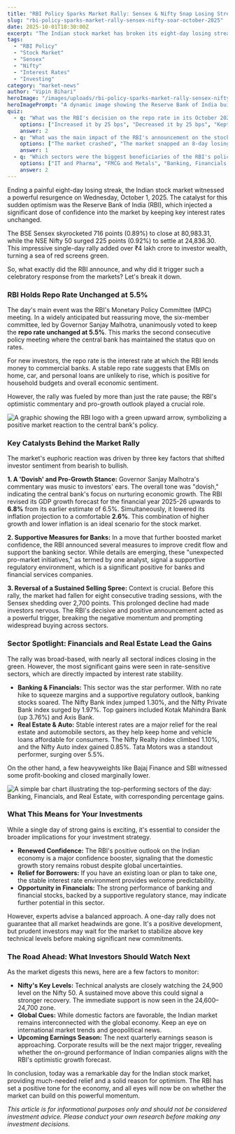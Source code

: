 ```yaml
---
title: "RBI Policy Sparks Market Rally: Sensex & Nifty Snap Losing Streak with a 700+ Point Surge"
slug: "rbi-policy-sparks-market-rally-sensex-nifty-soar-october-2025"
date: 2025-10-01T18:30:00Z
excerpt: "The Indian stock market has broken its eight-day losing streak with a massive rally after the RBI kept interest rates unchanged. Sensex soared over 700 points as investor sentiment turned bullish. Here's a breakdown of the announcement and what it means for investors."
tags:
  - "RBI Policy"
  - "Stock Market"
  - "Sensex"
  - "Nifty"
  - "Interest Rates"
  - "Investing"
category: "market-news"
author: "Vipin Bihari"
heroImage: "/images/uploads/rbi-policy-sparks-market-rally-sensex-nifty-soar-october-2025/hero-image.jpg"
heroImagePrompt: "A dynamic image showing the Reserve Bank of India building with a rising green stock market graph superimposed, symbolizing a positive market reaction to the RBI's policy announcement."
quiz:
  - q: "What was the RBI's decision on the repo rate in its October 2025 meeting?"
    options: ["Increased it by 25 bps", "Decreased it by 25 bps", "Kept it unchanged"]
    answer: 2
  - q: "What was the main impact of the RBI's announcement on the stock market?"
    options: ["The market crashed", "The market snapped an 8-day losing streak and rallied", "There was no significant impact"]
    answer: 1
  - q: "Which sectors were the biggest beneficiaries of the RBI's policy decision?"
    options: ["IT and Pharma", "FMCG and Metals", "Banking, Financials, and Real Estate"]
    answer: 2
---
```


Ending a painful eight-day losing streak, the Indian stock market witnessed a powerful resurgence on Wednesday, October 1, 2025. The catalyst for this sudden optimism was the Reserve Bank of India (RBI), which injected a significant dose of confidence into the market by keeping key interest rates unchanged.

The BSE Sensex skyrocketed 716 points (0.89%) to close at 80,983.31, while the NSE Nifty 50 surged 225 points (0.92%) to settle at 24,836.30. This impressive single-day rally added over ₹4 lakh crore to investor wealth, turning a sea of red screens green.

So, what exactly did the RBI announce, and why did it trigger such a celebratory response from the markets? Let's break it down.

### RBI Holds Repo Rate Unchanged at 5.5%

The day's main event was the RBI's Monetary Policy Committee (MPC) meeting. In a widely anticipated but reassuring move, the six-member committee, led by Governor Sanjay Malhotra, unanimously voted to keep the **repo rate unchanged at 5.5%**. This marks the second consecutive policy meeting where the central bank has maintained the status quo on rates.

For new investors, the repo rate is the interest rate at which the RBI lends money to commercial banks. A stable repo rate suggests that EMIs on home, car, and personal loans are unlikely to rise, which is positive for household budgets and overall economic sentiment.

However, the rally was fueled by more than just the rate pause; the RBI's optimistic commentary and pro-growth outlook played a crucial role.

![A graphic showing the RBI logo with a green upward arrow, symbolizing a positive market reaction to the central bank's policy.](/images/uploads/rbi-policy-sparks-market-rally-sensex-nifty-soar-october-2025/rbi-positive-outlook.png)

### Key Catalysts Behind the Market Rally

The market's euphoric reaction was driven by three key factors that shifted investor sentiment from bearish to bullish.

**1. A 'Dovish' and Pro-Growth Stance:** Governor Sanjay Malhotra's commentary was music to investors' ears. The overall tone was "dovish," indicating the central bank's focus on nurturing economic growth. The RBI revised its GDP growth forecast for the financial year 2025-26 upwards to **6.8%** from its earlier estimate of 6.5%. Simultaneously, it lowered its inflation projection to a comfortable **2.6%**. This combination of higher growth and lower inflation is an ideal scenario for the stock market.

**2. Supportive Measures for Banks:** In a move that further boosted market confidence, the RBI announced several measures to improve credit flow and support the banking sector. While details are emerging, these "unexpected pro-market initiatives," as termed by one analyst, signal a supportive regulatory environment, which is a significant positive for banks and financial services companies.

**3. Reversal of a Sustained Selling Spree:** Context is crucial. Before this rally, the market had fallen for eight consecutive trading sessions, with the Sensex shedding over 2,700 points. This prolonged decline had made investors nervous. The RBI's decisive and positive announcement acted as a powerful trigger, breaking the negative momentum and prompting widespread buying across sectors.

### Sector Spotlight: Financials and Real Estate Lead the Gains

The rally was broad-based, with nearly all sectoral indices closing in the green. However, the most significant gains were seen in rate-sensitive sectors, which are directly impacted by interest rate stability.

*   **Banking & Financials:** This sector was the star performer. With no rate hike to squeeze margins and a supportive regulatory outlook, banking stocks soared. The Nifty Bank index jumped 1.30%, and the Nifty Private Bank index surged by 1.97%. Top gainers included Kotak Mahindra Bank (up 3.76%) and Axis Bank.
*   **Real Estate & Auto:** Stable interest rates are a major relief for the real estate and automobile sectors, as they help keep home and vehicle loans affordable for consumers. The Nifty Realty index climbed 1.10%, and the Nifty Auto index gained 0.85%. Tata Motors was a standout performer, surging over 5.5%.

On the other hand, a few heavyweights like Bajaj Finance and SBI witnessed some profit-booking and closed marginally lower.

![A simple bar chart illustrating the top-performing sectors of the day: Banking, Financials, and Real Estate, with corresponding percentage gains.](/images/uploads/rbi-policy-sparks-market-rally-sensex-nifty-soar-october-2025/top-performing-sectors.png)

### What This Means for Your Investments

While a single day of strong gains is exciting, it's essential to consider the broader implications for your investment strategy.

*   **Renewed Confidence:** The RBI's positive outlook on the Indian economy is a major confidence booster, signaling that the domestic growth story remains robust despite global uncertainties.
*   **Relief for Borrowers:** If you have an existing loan or plan to take one, the stable interest rate environment provides welcome predictability.
*   **Opportunity in Financials:** The strong performance of banking and financial stocks, backed by a supportive regulatory stance, may indicate further potential in this sector.

However, experts advise a balanced approach. A one-day rally does not guarantee that all market headwinds are gone. It's a positive development, but prudent investors may wait for the market to stabilize above key technical levels before making significant new commitments.

### The Road Ahead: What Investors Should Watch Next

As the market digests this news, here are a few factors to monitor:

*   **Nifty's Key Levels:** Technical analysts are closely watching the 24,900 level on the Nifty 50. A sustained move above this could signal a stronger recovery. The immediate support is now seen in the 24,600–24,700 zone.
*   **Global Cues:** While domestic factors are favorable, the Indian market remains interconnected with the global economy. Keep an eye on international market trends and geopolitical news.
*   **Upcoming Earnings Season:** The next quarterly earnings season is approaching. Corporate results will be the next major trigger, revealing whether the on-ground performance of Indian companies aligns with the RBI's optimistic growth forecast.

In conclusion, today was a remarkable day for the Indian stock market, providing much-needed relief and a solid reason for optimism. The RBI has set a positive tone for the economy, and all eyes will now be on whether the market can build on this powerful momentum.

*This article is for informational purposes only and should not be considered investment advice. Please conduct your own research before making any investment decisions.*